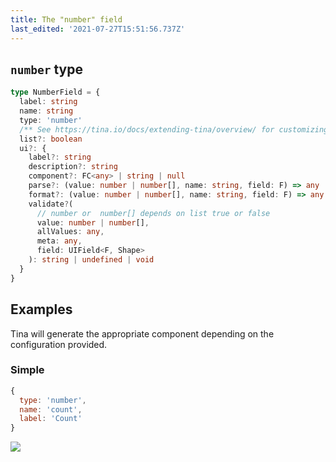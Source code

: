 ```yaml
---
title: The "number" field
last_edited: '2021-07-27T15:51:56.737Z'
---
```


## `number` type

```ts
type NumberField = {
  label: string
  name: string
  type: 'number'
  /** See https://tina.io/docs/extending-tina/overview/ for customizing the UI **/
  list?: boolean
  ui?: {
    label?: string
    description?: string
    component?: FC<any> | string | null
    parse?: (value: number | number[], name: string, field: F) => any
    format?: (value: number | number[], name: string, field: F) => any
    validate?(
      // number or  number[] depends on list true or false
      value: number | number[],
      allValues: any,
      meta: any,
      field: UIField<F, Shape>
    ): string | undefined | void
  }
}
```

## Examples

Tina will generate the appropriate component depending on the configuration provided.

### Simple

```javascript
{
  type: 'number',
  name: 'count',
  label: 'Count'
}
```

![](https://res.cloudinary.com/forestry-demo/image/upload/v1722240951/Screenshot_2024-07-29_at_6.15.46_PM_hjbije.png)
